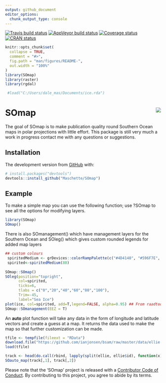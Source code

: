 ```yaml
---
output: github_document
editor_options: 
  chunk_output_type: console
---
```


  [![Travis build status](https://travis-ci.org/Maschette/SOmap.svg?branch=master)](https://travis-ci.org/Maschette/SOmap)
 [![AppVeyor build status](https://ci.appveyor.com/api/projects/status/github/Maschette/SOmap?branch=master&svg=true)](https://ci.appveyor.com/project/Maschette/SOmap)
   [![Coverage status](https://codecov.io/gh/Maschette/SOmap/branch/master/graph/badge.svg)](https://codecov.io/github/Maschette/SOmap?branch=master)
 [![CRAN status](https://www.r-pkg.org/badges/version/SOmap)](https://cran.r-project.org/package=SOmap)
 
<!-- README.md is generated from README.Rmd. Please edit that file -->

```r
knitr::opts_chunk$set(
  collapse = TRUE,
  comment = "#>",
  fig.path = "man/figures/README-",
  out.width = "100%"
)
library(SOmap)
library(raster)
library(rgdal)

 #load("C:/Users/dale_mas/Documents/ice.rda")
```

# SOmap <img src="man/figures/logo.png" align="right" />

The goal of SOmap is to make publication quality round Southern Ocean maps in polar projections with little effort. This package is still very much a work in progress contact me with any questions or suggestions.

## Installation
The development version from [GitHub](https://github.com/Maschette/SOmap) with:

``` r
# install.packages("devtools")
devtools::install_github("Maschette/SOmap")
```
## Example

To make a simple map you can use the following function; use ?SOmap to see all the options for modifying layers.


```r
library(SOmap)
SOmap()
```

There is also SOmanagement() which have management layers for the Southern Ocean and SOleg() which gives custom rounded legends for added map layers


```r
## custom colours
 spiritedMedium <- grDevices::colorRampPalette(c("#4D4140", "#596F7E", "#168B98", "#ED5B67", "#E27766", "#DAAD50", "#EAC3A6"))
 spirited<-spiritedMedium(80)
 
SOmap::SOmap()
SOleg(position="topright",
      col=spirited,
      ticks=6,
      tlabs = c("0","20","40","60","80","100"),
      Trim=-45,
      label="Sea Ice")
plot(ice, col=spirited, add=T,legend=FALSE, alpha=0.95) ## From raadtools
SOmap::SOmanagement(EEZ = T)
```

An **auto** plot function will take any data in the form of longitude and latitude vectors and create a guess at a map. It returns the data used to make the map so that further customization can be made. 

```r
tfile <- tempfile(fileext = "RData")
download.file("https://github.com/ianjonsen/bsam/raw/master/data/ellie.RData", tfile, mode = "wb")
load(tfile)

track <- head(do.call(rbind, lapply(split(ellie, ellie$id), function(x) rbind(as.matrix(x[c("lon", "lat")], NA)))), -1)
SOauto_map(track[,1], track[,2])
```

  Please note that the 'SOmap' project is released with a [Contributor Code of Conduct](CODE_OF_CONDUCT.md). By contributing to this project, you agree to abide by its terms.
